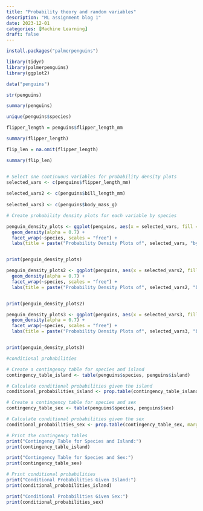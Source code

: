 ```yaml
---
title: "Probability theory and random variables"
description: "ML assignment blog 1"
date: 2023-12-01
categories: [Machine Learning] 
draft: false
---
```


```r

install.packages("palmerpenguins")

library(tidyr)
library(palmerpenguins)
library(ggplot2)

data("penguins")

str(penguins)

summary(penguins)

unique(penguins$species)

flipper_length = penguins$flipper_length_mm

summary(flipper_length)

flip_len = na.omit(flipper_length)

summary(flip_len)


# Select one continuous variables for probability density plots
selected_vars <- c(penguins$flipper_length_mm)
                   
selected_vars2 <- c(penguins$bill_length_mm)                   
                   
selected_vars3 <- c(penguins$body_mass_g)   

# Create probability density plots for each variable by species

penguin_density_plots <- ggplot(penguins, aes(x = selected_vars, fill = species)) +
  geom_density(alpha = 0.7) +
  facet_wrap(~species, scales = "free") +
  labs(title = paste("Probability Density Plots of", selected_vars, "by Species"), x = "flipper length", y = "Density")


print(penguin_density_plots)


```

```r



penguin_density_plots2 <- ggplot(penguins, aes(x = selected_vars2, fill = species)) +
  geom_density(alpha = 0.7) +
  facet_wrap(~species, scales = "free") +
  labs(title = paste("Probability Density Plots of", selected_vars2, "by Species"), x = "bill length", y = "Density")


print(penguin_density_plots2)


```

```r


penguin_density_plots3 <- ggplot(penguins, aes(x = selected_vars3, fill = species)) +
  geom_density(alpha = 0.7) +
  facet_wrap(~species, scales = "free") +
  labs(title = paste("Probability Density Plots of", selected_vars3, "by Species"), x = "Body mass", y = "Density")


print(penguin_density_plots3)


```

```r

#conditional probabilities

# Create a contingency table for species and island
contingency_table_island <- table(penguins$species, penguins$island)

# Calculate conditional probabilities given the island
conditional_probabilities_island <- prop.table(contingency_table_island, margin = 1)

# Create a contingency table for species and sex
contingency_table_sex <- table(penguins$species, penguins$sex)

# Calculate conditional probabilities given the sex
conditional_probabilities_sex <- prop.table(contingency_table_sex, margin = 1)

# Print the contingency tables
print("Contingency Table for Species and Island:")
print(contingency_table_island)

print("Contingency Table for Species and Sex:")
print(contingency_table_sex)

# Print conditional probabilities
print("Conditional Probabilities Given Island:")
print(conditional_probabilities_island)

print("Conditional Probabilities Given Sex:")
print(conditional_probabilities_sex)




```
